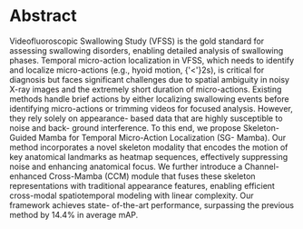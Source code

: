 # Abstract

Videofluoroscopic Swallowing Study (VFSS)
is the gold standard for assessing swallowing disorders,
enabling detailed analysis of swallowing phases. Temporal
micro-action localization in VFSS, which needs to identify
and localize micro-actions (e.g., hyoid motion, {'<'}2s), is
critical for diagnosis but faces significant challenges due
to spatial ambiguity in noisy X-ray images and the extremely short duration of micro-actions. Existing methods
handle brief actions by either localizing swallowing events
before identifying micro-actions or trimming videos for focused analysis. However, they rely solely on appearance-
based data that are highly susceptible to noise and back-
ground interference. To this end, we propose Skeleton-
Guided Mamba for Temporal Micro-Action Localization (SG-
Mamba). Our method incorporates a novel skeleton modality that encodes the motion of key anatomical landmarks as
heatmap sequences, effectively suppressing noise and enhancing anatomical focus. We further introduce a Channel-
enhanced Cross-Mamba (CCM) module that fuses these
skeleton representations with traditional appearance features, enabling efficient cross-modal spatiotemporal modeling with linear complexity. Our framework achieves state-
of-the-art performance, surpassing the previous method by
14.4% in average mAP.